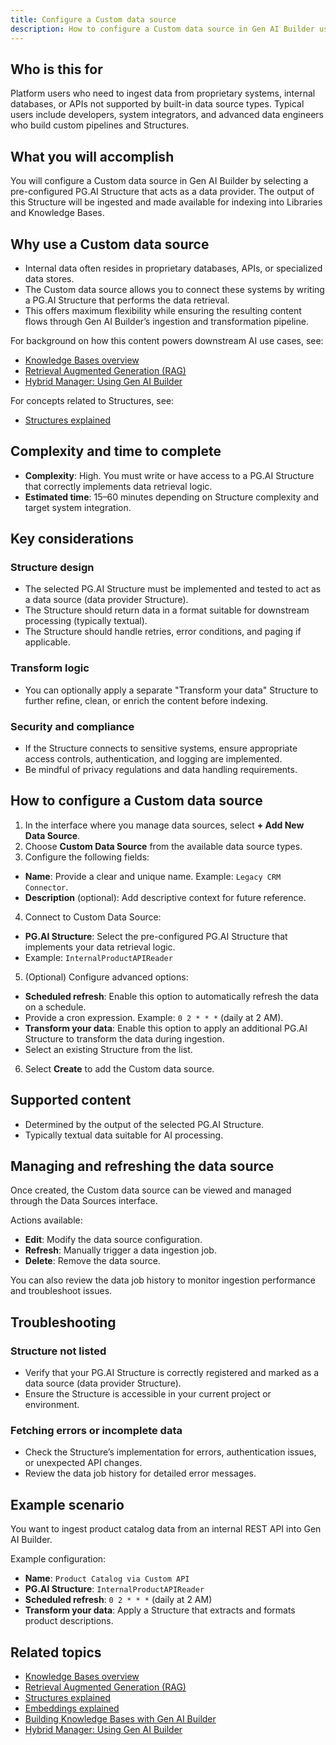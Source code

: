 ```yaml
---
title: Configure a Custom data source
description: How to configure a Custom data source in Gen AI Builder using a PG.AI Structure to ingest data from proprietary systems.
---
```


## Who is this for

Platform users who need to ingest data from proprietary systems, internal databases, or APIs not supported by built-in data source types.
Typical users include developers, system integrators, and advanced data engineers who build custom pipelines and Structures.

## What you will accomplish

You will configure a Custom data source in Gen AI Builder by selecting a pre-configured PG.AI Structure that acts as a data provider. The output of this Structure will be ingested and made available for indexing into Libraries and Knowledge Bases.

## Why use a Custom data source

- Internal data often resides in proprietary databases, APIs, or specialized data stores.
- The Custom data source allows you to connect these systems by writing a PG.AI Structure that performs the data retrieval.
- This offers maximum flexibility while ensuring the resulting content flows through Gen AI Builder’s ingestion and transformation pipeline.

For background on how this content powers downstream AI use cases, see:

- [Knowledge Bases overview](../../../pipeline/knowledge_base)
- [Retrieval Augmented Generation (RAG)](../../../learn/explained/rag)
- [Hybrid Manager: Using Gen AI Builder](../../../../../hybrid-manager/ai-factory/gen-ai/builder)

For concepts related to Structures, see:

- [Structures explained](../../../learn/explained/structures)

## Complexity and time to complete

- **Complexity**: High. You must write or have access to a PG.AI Structure that correctly implements data retrieval logic.
- **Estimated time**: 15–60 minutes depending on Structure complexity and target system integration.

## Key considerations

### Structure design

- The selected PG.AI Structure must be implemented and tested to act as a data source (data provider Structure).
- The Structure should return data in a format suitable for downstream processing (typically textual).
- The Structure should handle retries, error conditions, and paging if applicable.

### Transform logic

- You can optionally apply a separate "Transform your data" Structure to further refine, clean, or enrich the content before indexing.

### Security and compliance

- If the Structure connects to sensitive systems, ensure appropriate access controls, authentication, and logging are implemented.
- Be mindful of privacy regulations and data handling requirements.

## How to configure a Custom data source

1. In the interface where you manage data sources, select **+ Add New Data Source**.
2. Choose **Custom Data Source** from the available data source types.
3. Configure the following fields:

- **Name**: Provide a clear and unique name. Example: `Legacy CRM Connector`.
- **Description** (optional): Add descriptive context for future reference.

4. Connect to Custom Data Source:

- **PG.AI Structure**: Select the pre-configured PG.AI Structure that implements your data retrieval logic.
- Example: `InternalProductAPIReader`

5. (Optional) Configure advanced options:

- **Scheduled refresh**: Enable this option to automatically refresh the data on a schedule.
- Provide a cron expression. Example: `0 2 * * *` (daily at 2 AM).
- **Transform your data**: Enable this option to apply an additional PG.AI Structure to transform the data during ingestion.
- Select an existing Structure from the list.

6. Select **Create** to add the Custom data source.

## Supported content

- Determined by the output of the selected PG.AI Structure.
- Typically textual data suitable for AI processing.

## Managing and refreshing the data source

Once created, the Custom data source can be viewed and managed through the Data Sources interface.

Actions available:

- **Edit**: Modify the data source configuration.
- **Refresh**: Manually trigger a data ingestion job.
- **Delete**: Remove the data source.

You can also review the data job history to monitor ingestion performance and troubleshoot issues.

## Troubleshooting

### Structure not listed

- Verify that your PG.AI Structure is correctly registered and marked as a data source (data provider Structure).
- Ensure the Structure is accessible in your current project or environment.

### Fetching errors or incomplete data

- Check the Structure’s implementation for errors, authentication issues, or unexpected API changes.
- Review the data job history for detailed error messages.

## Example scenario

You want to ingest product catalog data from an internal REST API into Gen AI Builder.

Example configuration:

- **Name**: `Product Catalog via Custom API`
- **PG.AI Structure**: `InternalProductAPIReader`
- **Scheduled refresh**: `0 2 * * *` (daily at 2 AM)
- **Transform your data**: Apply a Structure that extracts and formats product descriptions.

## Related topics

- [Knowledge Bases overview](../../../pipeline/knowledge_base)
- [Retrieval Augmented Generation (RAG)](../../../learn/explained/rag)
- [Structures explained](../../../learn/explained/structures)
- [Embeddings explained](../../../learn/explained/embeddings)
- [Building Knowledge Bases with Gen AI Builder](../../../learn/how-to/gen-ai/knowledge-base-setup) <!-- Placeholder link -->
- [Hybrid Manager: Using Gen AI Builder](../../../../../hybrid-manager/ai-factory/gen-ai/builder)

